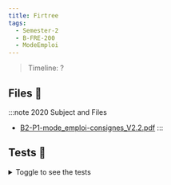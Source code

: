 ```yaml
---
title: Firtree
tags:
  - Semester-2
  - B-FRE-200
  - ModeEmploi
---
```

> Timeline: ?


## Files 📂

:::note 2020 Subject and Files
- [B2-P1-mode_emploi-consignes_V2.2.pdf](https://github.com/Studio-17/Epitech-Subjects/raw/main/Semester-2/B-FRE-200/ModeEmploi/B2-P1-mode_emploi-consignes_V2.2.pdf)
:::

## Tests 🤖
<details>
  <summary>Toggle to see the tests</summary>
  <div>
Yo
  </div>
</details>

